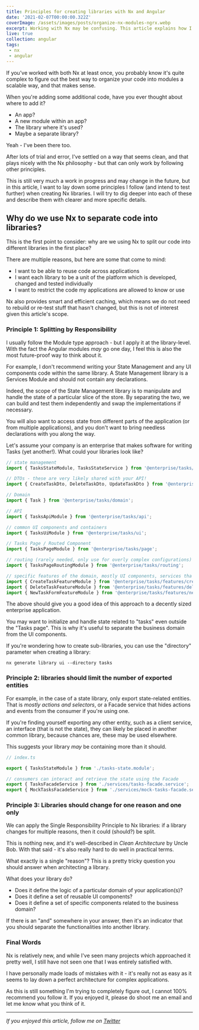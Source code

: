 ```yaml
---
title: Principles for creating libraries with Nx and Angular
date: '2021-02-07T00:00:00.322Z'
coverImage: /assets/images/posts/organize-nx-modules-ngrx.webp
excerpt: Working with Nx may be confusing. This article explains how I create Nx libraries and the principles behind my motivations
live: true
collection: angular
tags:
 - nx
 - angular
---
```


If you've worked with both Nx at least once, you probably know it's quite complex to figure out the best way to organize your code into modules a scalable way, and that makes sense.

When you're adding some additional code, have you ever thought about where to add it?

- An app?
- A new module within an app?
- The library where it's used?
- Maybe a separate library?

Yeah - I've been there too.

After lots of trial and error, I've settled on a way that seems clean, and that plays nicely
with the Nx philosophy - but that can only work by following other principles.

This is still very much a work in progress and may change in the future, but in this article, I want to lay down some principles I follow (and intend to test further) when creating Nx libraries. I will try to dig deeper into each of these and describe them with clearer and more specific details.

## Why do we use Nx to separate code into libraries?

This is the first point to consider: why are we using Nx to split our code into different libraries in the first place?

There are multiple reasons, but here are some that come to mind:

- I want to be able to reuse code across applications
- I want each library to be a unit of the platform which is developed, changed and tested individually
- I want to restrict the code my applications are allowed to know or use

Nx also provides smart and efficient caching, which means we do not need to rebuild or re-test stuff that hasn't changed, but this is not of interest given this article's scope.

### Principle 1: Splitting by Responsibility

I usually follow the Module type approach - but I apply it at the library-level. With the fact the Angular modules *may* go one day, I feel this is also the most future-proof way to think about it.

For example, I don't recommend writing your State Management and any UI components code within the same library. A State Management library is a Services Module and should not contain any declarations.

Indeed, the scope of the State Management library is to manipulate and handle the state of a particular slice of the store. By separating the two, we can build and test them independently and swap the implementations if necessary.

You will also want to access state from different parts of the application (or from multiple applications), and you don't want to bring needless declarations with you along the way.

Let's assume your company is an enterprise that makes software for writing Tasks (yet another!). What could your libraries look like?

```typescript
// state management
import { TasksStateModule, TasksStateService } from '@enterprise/tasks/state';

// DTOs - these are very likely shared with your API!
import { CreateTaskDto, DeleteTaskDto, UpdateTaskDto } from '@enterprise/tasks/dto';

// Domain
import { Task } from '@enterprise/tasks/domain';

// API
import { TasksApiModule } from '@enterprise/tasks/api';

// common UI components and containers
import { TasksUiModule } from '@enterprise/tasks/ui';

// Tasks Page / Routed Component
import { TasksPageModule } from '@enterprise/tasks/page';

// routing (rarely needed, only use for overly complex configurations)
import { TasksPageRoutingModule } from '@enterprise/tasks/routing';

// specific features of the domain, mostly UI components, services tha facilitate their work
import { CreateTaskFeatureModule } from '@enterprise/tasks/features/create-task';
import { DeleteTaskFeatureModule } from '@enterprise/tasks/features/delete-task';
import { NewTaskFormFeatureModule } from '@enterprise/tasks/features/new-task-form';
```

The above should give you a good idea of this approach to a decently sized enterprise application.

You may want to initialize and handle state related to "tasks" even outside the "Tasks page". This is why it's useful to separate the business domain from the UI components.

If you're wondering how to create sub-libraries, you can use the "directory" parameter when creating a library:

```
nx generate library ui --directory tasks
```

### Principle 2: libraries should limit the number of exported entities

For example, in the case of a state library, only export state-related entities. That is *mostly actions and selectors*, or a Facade service that hides actions and events from the consumer if you're using one.

If you're finding yourself exporting any other entity, such as a client service, an interface (that is not the state), they can likely be placed in another common library, because chances are, these may be used elsewhere.

This suggests your library *may* be containing more than it should.

```typescript
// index.ts

export { TasksStateModule } from './tasks-state.module';

// consumers can interact and retrieve the state using the Facade
export { TasksFacadeService } from './services/tasks-facade.service';
export { MockTasksFacadeService } from './services/mock-tasks-facade.service';
```

### Principle 3: Libraries should change for one reason and one only

We can apply the Single Responsibility Principle to Nx libraries: if a library changes for multiple reasons, then it could (should?) be split.

This is nothing new, and it's well-described in *Clean Architecture* by Uncle Bob. With that said - it's also really hard to do well in practical terms.

What exactly is a single "reason"? This is a pretty tricky question you should answer when architecting a library.

What does your library do?

- Does it define the logic of a particular domain of your application(s)?
- Does it define a set of reusable UI components?
- Does it define a set of specific components related to the business domain?

If there is an "and" somewhere in your answer, then it's an indicator that you should separate the functionalities into another library.


### Final Words

Nx is relatively new, and while I've seen many projects which approached it pretty well, I still have not seen one that I was entirely satisfied with.

I have personally made loads of mistakes with it - it's really not as easy as it seems to lay down a perfect architecture for complex applications.

As this is still something I'm trying to completely figure out, I cannot 100% recommend you follow it. If you enjoyed it, please do shoot me an email and let me know what you think of it.

***

_If you enjoyed this article, follow me on [Twitter](https://twitter.com/gc_psk)_
